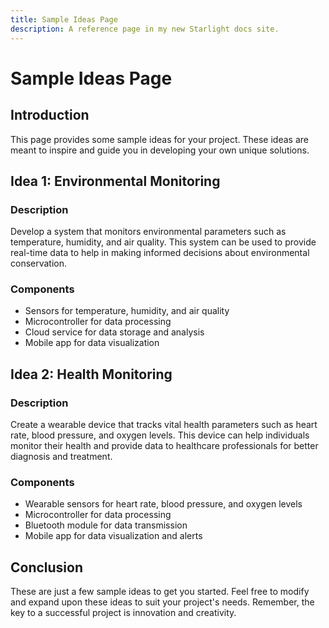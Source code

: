 ```yaml
---
title: Sample Ideas Page
description: A reference page in my new Starlight docs site.
---
```


# Sample Ideas Page

## Introduction

This page provides some sample ideas for your project. These ideas are meant to inspire and guide you in developing your own unique solutions.

## Idea 1: Environmental Monitoring

### Description

Develop a system that monitors environmental parameters such as temperature, humidity, and air quality. This system can be used to provide real-time data to help in making informed decisions about environmental conservation.

### Components

- Sensors for temperature, humidity, and air quality
- Microcontroller for data processing
- Cloud service for data storage and analysis
- Mobile app for data visualization

## Idea 2: Health Monitoring

### Description

Create a wearable device that tracks vital health parameters such as heart rate, blood pressure, and oxygen levels. This device can help individuals monitor their health and provide data to healthcare professionals for better diagnosis and treatment.

### Components

- Wearable sensors for heart rate, blood pressure, and oxygen levels
- Microcontroller for data processing
- Bluetooth module for data transmission
- Mobile app for data visualization and alerts

## Conclusion

These are just a few sample ideas to get you started. Feel free to modify and expand upon these ideas to suit your project's needs. Remember, the key to a successful project is innovation and creativity.